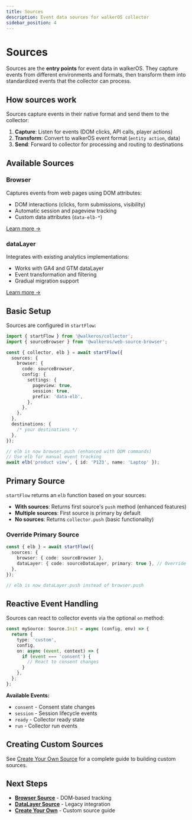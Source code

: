 ```yaml
---
title: Sources
description: Event data sources for walkerOS collector
sidebar_position: 4
---
```


# Sources

Sources are the **entry points** for event data in walkerOS. They capture events
from different environments and formats, then transform them into standardized
events that the collector can process.

## How sources work

Sources capture events in their native format and send them to the collector:

1. **Capture**: Listen for events (DOM clicks, API calls, player actions)
2. **Transform**: Convert to walkerOS event format (`entity action`, data)
3. **Send**: Forward to collector for processing and routing to destinations

## Available Sources

### Browser

Captures events from web pages using DOM attributes:

- DOM interactions (clicks, form submissions, visibility)
- Automatic session and pageview tracking
- Custom data attributes (`data-elb-*`)

[Learn more →](./web/browser/)

### dataLayer

Integrates with existing analytics implementations:

- Works with GA4 and GTM dataLayer
- Event transformation and filtering
- Gradual migration support

[Learn more →](./web/dataLayer/)

## Basic Setup

Sources are configured in `startFlow`:

```typescript
import { startFlow } from '@walkeros/collector';
import { sourceBrowser } from '@walkeros/web-source-browser';

const { collector, elb } = await startFlow({
  sources: {
    browser: {
      code: sourceBrowser,
      config: {
        settings: {
          pageview: true,
          session: true,
          prefix: 'data-elb',
        },
      },
    },
  },
  destinations: {
    /* your destinations */
  },
});

// elb is now browser.push (enhanced with DOM commands)
// Use elb for manual event tracking
await elb('product view', { id: 'P123', name: 'Laptop' });
```

## Primary Source

`startFlow` returns an `elb` function based on your sources:

- **With sources**: Returns first source's `push` method (enhanced features)
- **Multiple sources**: First source is primary by default
- **No sources**: Returns `collector.push` (basic functionality)

### Override Primary Source

```typescript
const { elb } = await startFlow({
  sources: {
    browser: { code: sourceBrowser },
    dataLayer: { code: sourceDataLayer, primary: true }, // Override
  },
});

// elb is now dataLayer.push instead of browser.push
```

## Reactive Event Handling

Sources can react to collector events via the optional `on` method:

```typescript
const mySource: Source.Init = async (config, env) => {
  return {
    type: 'custom',
    config,
    on: async (event, context) => {
      if (event === 'consent') {
        // React to consent changes
      }
    },
  };
};
```

**Available Events:**

- `consent` - Consent state changes
- `session` - Session lifecycle events
- `ready` - Collector ready state
- `run` - Collector run events

## Creating Custom Sources

See [Create Your Own Source](./create-your-own) for a complete guide to building custom sources.

## Next Steps

- **[Browser Source](./web/browser/)** - DOM-based tracking
- **[DataLayer Source](./web/dataLayer/)** - Legacy integration
- **[Create Your Own](./create-your-own)** - Custom source guide
